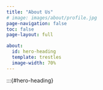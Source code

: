 ```yaml
---
title: "About Us"
# image: images/about/profile.jpg
page-navigation: false
toc: false
page-layout: full

about:
  id: hero-heading
  template: trestles
  image-width: 70%
---
```


:::{#hero-heading}

